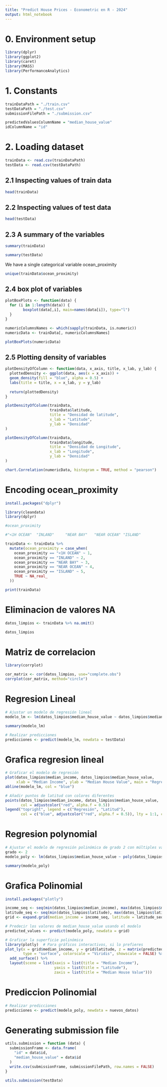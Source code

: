 ```yaml
---
title: "Predict House Prices - Econometric en R - 2024"
output: html_notebook
---
```


# 0. Environment setup

```r
library(dplyr)
library(ggplot2)
library(caret)
library(MASS)
library(PerformanceAnalytics)
```


# 1. Constants


```r
trainDataPath = "./train.csv"
testDataPath = "./test.csv"
submissionFilePath = "./submission.csv"

predictedValuesColumnName = "median_house_value"
idColumnName = "id"

```


# 2. Loading dataset

```r
trainData <- read.csv(trainDataPath)
testData <- read.csv(testDataPath)

```

## 2.1 Inspecting values of train data
```r
head(trainData)
```

## 2.2 Inspecting values of test data

```r
head(testData)
```


## 2.3 A summary of the variables

```r
summary(trainData)
```
```r
summary(testData)
```


We have a single categorical variable ocean_proximity

```r
unique(trainData$ocean_proximity)
```

## 2.4 box plot of variables

```r
plotBoxPlots <- function(data) {
  for (i in 1:length(data)) {
        boxplot(data[,i], main=names(data[i]), type="l")
  }
}
```


```r
numericColumnsNames <- which(sapply(trainData, is.numeric))
numericData <- trainData[, numericColumnsNames]
```


```r
plotBoxPlots(numericData)
```
## 2.5 Plotting density of variables


```r
plotDensityOfColumn <- function(data, x_axis, title, x_lab, y_lab) {
  plottedDensity <- ggplot(data, aes(x = x_axis)) + 
  geom_density(fill = "blue", alpha = 0.5) +
  labs(title = title, x = x_lab, y = y_lab)
  
  return(plottedDensity)
}
```

```r
plotDensityOfColumn(trainData,
                    trainData$latitude,
                    title = "Densidad de latitude",
                    x_lab = "Latitude",
                    y_lab = "Densidad"
)
```

```r
plotDensityOfColumn(trainData,
                    trainData$longitude,
                    title = "Densidad de Longitude",
                    x_lab = "Longitude",
                    y_lab = "Densidad"
)
```



```r
chart.Correlation(numericData, histogram = TRUE, method = "pearson")
```
# Encoding ocean_proximity
```r
install.packages("dplyr")
```


```r
library(cleandata)
library(dplyr)
```

```r

#ocean_proximity

#"<1H OCEAN"  "INLAND"     "NEAR BAY"   "NEAR OCEAN" "ISLAND"  

trainData <- trainData %>%
  mutate(ocean_proximity = case_when(
    ocean_proximity == "<1H OCEAN" ~ 1,
    ocean_proximity == "INLAND" ~ 2,
    ocean_proximity == "NEAR BAY" ~ 3,
    ocean_proximity == "NEAR OCEAN" ~ 4,
    ocean_proximity == "ISLAND" ~ 5,
    TRUE ~ NA_real_
  ))

print(trainData)

```

# Eliminacion de valores NA

```r

datos_limpios <- trainData %>% na.omit()

datos_limpios

```

# Matriz de correlacion
```r
library(corrplot)

cor_matrix <- cor(datos_limpios, use="complete.obs")
corrplot(cor_matrix, method="circle")
```
# Regresion Lineal
```r

# Ajustar un modelo de regresión lineal
modelo_lm <- lm(datos_limpios$median_house_value ~ datos_limpios$median_income + datos_limpios$latitude, data = datos_limpios)

summary(modelo_lm)

```

```r
# Realizar predicciones
predicciones <- predict(modelo_lm, newdata = testData)
```
# Grafica regresion lineal
```r
# Graficar el modelo de regresión
plot(datos_limpios$median_income, datos_limpios$median_house_value, 
     xlab = "Median Income", ylab = "Median House Value", main = "Regression Model")
abline(modelo_lm, col = "blue")

# Añadir puntos de latitud con colores diferentes
points(datos_limpios$median_income, datos_limpios$median_house_value, 
       col = adjustcolor("red", alpha.f = 0.5))
legend("topright", legend = c("Regresión", "Latitud"),
       col = c("blue", adjustcolor("red", alpha.f = 0.5)), lty = 1:1, cex = 0.8)

```


# Regresion polynomial
```r
# Ajustar el modelo de regresión polinómica de grado 2 con múltiples variables independientes
grado <- 2
modelo_poly <- lm(datos_limpios$median_house_value ~ poly(datos_limpios$median_income, grado, raw=TRUE) + poly(datos_limpios$latitude, grado, raw=TRUE), data = datos_limpios)

summary(modelo_poly)

```
# Grafica Polinomial
```r
install.packages("plotly")

income_seq <- seq(min(datos_limpios$median_income), max(datos_limpios$median_income), length.out = 20)
latitude_seq <- seq(min(datos_limpios$latitude), max(datos_limpios$latitude), length.out = 20)
grid <- expand.grid(median_income = income_seq, latitude = latitude_seq)

# Predecir los valores de median_house_value usando el modelo
predicted_values <- predict(modelo_poly, newdata = grid)

# Graficar la superficie polinómica
library(plotly)  # Para gráficos interactivos, si lo prefieres
plot_ly(x = grid$median_income, y = grid$latitude, z = matrix(predicted_values, nrow = length(income_seq)),
        type = "surface", colorscale = "Viridis", showscale = FALSE) %>%
  add_surface() %>%
  layout(scene = list(xaxis = list(title = "Median Income"),
                      yaxis = list(title = "Latitude"),
                      zaxis = list(title = "Median House Value")))
```



# Prediccion Polinomial
```r
# Realizar predicciones
predicciones <- predict(modelo_poly, newdata = nuevos_datos)
```


# Generating submission file

```r
utils.submission = function (data) {
  submissionFrame <- data.frame(
    "id" = data$id,
    "median_house_value" = data$id
  )
  write.csv(submissionFrame, submissionFilePath, row.names = FALSE)
}
```

```r
utils.submission(testData)
```


